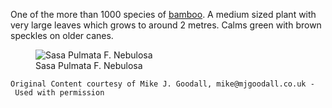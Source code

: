One of the more than 1000 species of [[bamboo]]. A medium sized plant with very large leaves which grows to around 2 metres. Calms green with brown speckles on older canes.

[[Image:Sasa Pulmata F. Nebulosa.jpg|center|Sasa Pulmata F. Nebulosa]]

 Original Content courtesy of Mike J. Goodall, mike@mjgoodall.co.uk - Used with permission
{{catneeded}}